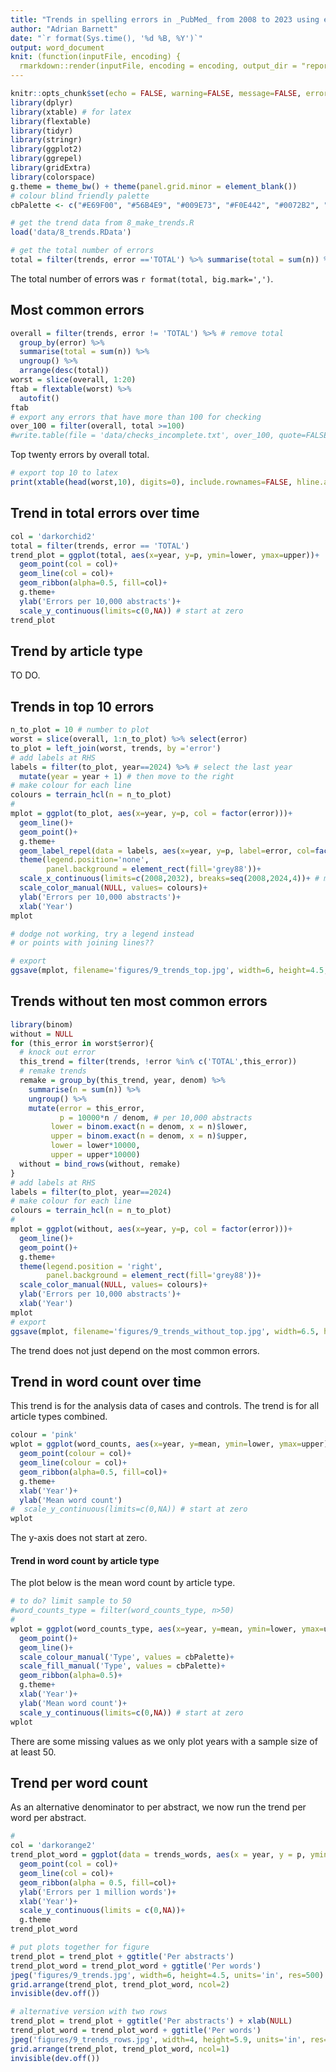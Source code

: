 ```yaml
---
title: "Trends in spelling errors in _PubMed_ from 2008 to 2023 using errors from the Wikipedia list"
author: "Adrian Barnett"
date: "`r format(Sys.time(), '%d %B, %Y')`"
output: word_document
knit: (function(inputFile, encoding) {
  rmarkdown::render(inputFile, encoding = encoding, output_dir = "reports") })
---
```


```r
knitr::opts_chunk$set(echo = FALSE, warning=FALSE, message=FALSE, error=FALSE, comment='', dpi=400)
library(dplyr)
library(xtable) # for latex
library(flextable)
library(tidyr)
library(stringr)
library(ggplot2)
library(ggrepel)
library(gridExtra)
library(colorspace)
g.theme = theme_bw() + theme(panel.grid.minor = element_blank())
# colour blind friendly palette
cbPalette <- c("#E69F00", "#56B4E9", "#009E73", "#F0E442", "#0072B2", "#D55E00", "#999999", "#CC79A7") 

# get the trend data from 8_make_trends.R
load('data/8_trends.RData')

# get the total number of errors
total = filter(trends, error =='TOTAL') %>% summarise(total = sum(n)) %>% pull(total)
```

The total number of errors was `r format(total, big.mark=',')`.

## Most common errors

```r
overall = filter(trends, error != 'TOTAL') %>% # remove total
  group_by(error) %>%
  summarise(total = sum(n)) %>%
  ungroup() %>%
  arrange(desc(total))
worst = slice(overall, 1:20) 
ftab = flextable(worst) %>%
  autofit()
ftab
# export any errors that have more than 100 for checking
over_100 = filter(overall, total >=100)
#write.table(file = 'data/checks_incomplete.txt', over_100, quote=FALSE, row.names=FALSE, sep='\t')
```

Top twenty errors by overall total.

```r
# export top 10 to latex
print(xtable(head(worst,10), digits=0), include.rownames=FALSE, hline.after=FALSE, file = "9_top_ten.tex")
```

## Trend in total errors over time

```r
col = 'darkorchid2'
total = filter(trends, error == 'TOTAL')
trend_plot = ggplot(total, aes(x=year, y=p, ymin=lower, ymax=upper))+
  geom_point(col = col)+
  geom_line(col = col)+
  geom_ribbon(alpha=0.5, fill=col)+
  g.theme+
  ylab('Errors per 10,000 abstracts')+
  scale_y_continuous(limits=c(0,NA)) # start at zero
trend_plot
```

## Trend by article type 

TO DO.

## Trends in top 10 errors

```r
n_to_plot = 10 # number to plot
worst = slice(overall, 1:n_to_plot) %>% select(error)
to_plot = left_join(worst, trends, by ='error') 
# add labels at RHS
labels = filter(to_plot, year==2024) %>% # select the last year
  mutate(year = year + 1) # then move to the right
# make colour for each line
colours = terrain_hcl(n = n_to_plot)
#
mplot = ggplot(to_plot, aes(x=year, y=p, col = factor(error)))+
  geom_line()+
  geom_point()+
  g.theme+
  geom_label_repel(data = labels, aes(x=year, y=p, label=error, col=factor(error)), adj=0, fill='grey77', direction='y')+
  theme(legend.position='none', 
        panel.background = element_rect(fill='grey88'))+
  scale_x_continuous(limits=c(2008,2032), breaks=seq(2008,2024,4))+ # more room at right-hand side
  scale_color_manual(NULL, values= colours)+
  ylab('Errors per 10,000 abstracts')+
  xlab('Year')
mplot

# dodge not working, try a legend instead
# or points with joining lines??

# export
ggsave(mplot, filename='figures/9_trends_top.jpg', width=6, height=4.5, units='in', dpi=500)
```


## Trends without ten most common errors

```r
library(binom)
without = NULL
for (this_error in worst$error){
  # knock out error
  this_trend = filter(trends, !error %in% c('TOTAL',this_error))
  # remake trends
  remake = group_by(this_trend, year, denom) %>%
    summarise(n = sum(n)) %>%
    ungroup() %>%
    mutate(error = this_error,
           p = 10000*n / denom, # per 10,000 abstracts
         lower = binom.exact(n = denom, x = n)$lower,
         upper = binom.exact(n = denom, x = n)$upper,
         lower = lower*10000,
         upper = upper*10000)
  without = bind_rows(without, remake)
}
# add labels at RHS
labels = filter(to_plot, year==2024)
# make colour for each line
colours = terrain_hcl(n = n_to_plot)
#
mplot = ggplot(without, aes(x=year, y=p, col = factor(error)))+
  geom_line()+
  geom_point()+
  g.theme+
  theme(legend.position = 'right', 
        panel.background = element_rect(fill='grey88'))+
  scale_color_manual(NULL, values= colours)+
  ylab('Errors per 10,000 abstracts')+
  xlab('Year')
mplot
# export
ggsave(mplot, filename='figures/9_trends_without_top.jpg', width=6.5, height=4.5, units='in', dpi=500)
```

The trend does not just depend on the most common errors.

## Trend in word count over time

This trend is for the analysis data of cases and controls. The trend is for all article types combined.

```r
colour = 'pink'
wplot = ggplot(word_counts, aes(x=year, y=mean, ymin=lower, ymax=upper))+
  geom_point(colour = col)+
  geom_line(colour = col)+
  geom_ribbon(alpha=0.5, fill=col)+
  g.theme+
  xlab('Year')+
  ylab('Mean word count')
#  scale_y_continuous(limits=c(0,NA)) # start at zero
wplot
```

The y-axis does not start at zero.

#### Trend in word count by article type

The plot below is the mean word count by article type.

```r
# to do? limit sample to 50
#word_counts_type = filter(word_counts_type, n>50)
#
wplot = ggplot(word_counts_type, aes(x=year, y=mean, ymin=lower, ymax=upper, col=typeo, fill=typeo, group=typeo))+
  geom_point()+
  geom_line()+
  scale_colour_manual('Type', values = cbPalette)+
  scale_fill_manual('Type', values = cbPalette)+
  geom_ribbon(alpha=0.5)+
  g.theme+
  xlab('Year')+
  ylab('Mean word count')+
  scale_y_continuous(limits=c(0,NA)) # start at zero
wplot
```

There are some missing values as we only plot years with a sample size of at least 50.

## Trend per word count

As an alternative denominator to per abstract, we now run the trend per word per abstract.

```r
#
col = 'darkorange2'
trend_plot_word = ggplot(data = trends_words, aes(x = year, y = p, ymin=lower, ymax=upper))+
  geom_point(col = col)+
  geom_line(col = col)+
  geom_ribbon(alpha = 0.5, fill=col)+
  ylab('Errors per 1 million words')+
  xlab('Year')+
  scale_y_continuous(limits = c(0,NA))+
  g.theme
trend_plot_word
```

```r
# put plots together for figure
trend_plot = trend_plot + ggtitle('Per abstracts')
trend_plot_word = trend_plot_word + ggtitle('Per words')
jpeg('figures/9_trends.jpg', width=6, height=4.5, units='in', res=500)
grid.arrange(trend_plot, trend_plot_word, ncol=2)
invisible(dev.off())

# alternative version with two rows
trend_plot = trend_plot + ggtitle('Per abstracts') + xlab(NULL)
trend_plot_word = trend_plot_word + ggtitle('Per words')
jpeg('figures/9_trends_rows.jpg', width=4, height=5.9, units='in', res=500)
grid.arrange(trend_plot, trend_plot_word, ncol=1)
invisible(dev.off())
```
